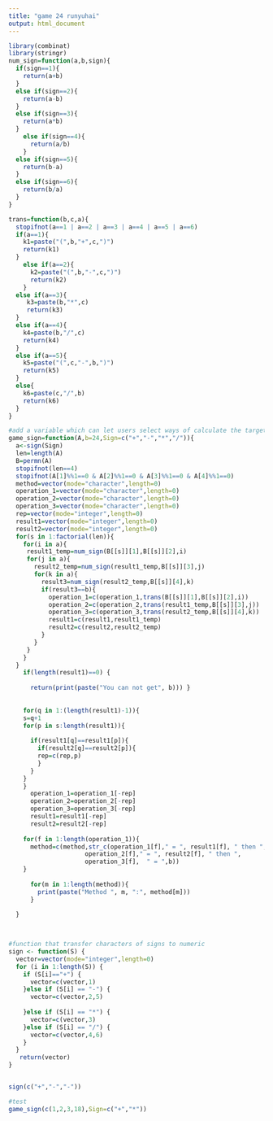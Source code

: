 ```yaml
---
title: "game 24 runyuhai"
output: html_document
---
```



```r
library(combinat)
library(stringr)
num_sign=function(a,b,sign){
  if(sign==1){
    return(a+b)
  }
  else if(sign==2){
    return(a-b)
  }
  else if(sign==3){
    return(a*b)
  }
    else if(sign==4){
      return(a/b)
    }
  else if(sign==5){
    return(b-a)
  }
  else if(sign==6){
    return(b/a)
  }
}
```


```r
trans=function(b,c,a){
  stopifnot(a==1 | a==2 | a==3 | a==4 | a==5 | a==6)
  if(a==1){
    k1=paste("(",b,"+",c,")")
    return(k1)
  }
    else if(a==2){
      k2=paste("(",b,"-",c,")")
      return(k2)
    }
  else if(a==3){
     k3=paste(b,"*",c)
     return(k3)
  }
  else if(a==4){
    k4=paste(b,"/",c)
    return(k4)
  }
  else if(a==5){
    k5=paste("(",c,"-",b,")")
    return(k5)
  }
  else{
    k6=paste(c,"/",b)
    return(k6)
  }
}
```

```r
#add a variable which can let users select ways of calculate the target.
game_sign=function(A,b=24,Sign=c("+","-","*","/")){
  a<-sign(Sign)
  len=length(A)
  B=permn(A)
  stopifnot(len==4)
  stopifnot(A[1]%%1==0 & A[2]%%1==0 & A[3]%%1==0 & A[4]%%1==0)
  method=vector(mode="character",length=0)
  operation_1=vector(mode="character",length=0)
  operation_2=vector(mode="character",length=0)
  operation_3=vector(mode="character",length=0)
  rep=vector(mode="integer",length=0)
  result1=vector(mode="integer",length=0)
  result2=vector(mode="integer",length=0)
  for(s in 1:factorial(len)){
    for(i in a){
     result1_temp=num_sign(B[[s]][1],B[[s]][2],i)
     for(j in a){
       result2_temp=num_sign(result1_temp,B[[s]][3],j)
       for(k in a){
         result3=num_sign(result2_temp,B[[s]][4],k)
         if(result3==b){
           operation_1=c(operation_1,trans(B[[s]][1],B[[s]][2],i))
           operation_2=c(operation_2,trans(result1_temp,B[[s]][3],j))
           operation_3=c(operation_3,trans(result2_temp,B[[s]][4],k))
           result1=c(result1,result1_temp)
           result2=c(result2,result2_temp)
         }
       }
     }
    }
  }
    if(length(result1)==0) {
     
      return(print(paste("You can not get", b))) }
    
  
    for(q in 1:(length(result1)-1)){
    s=q+1
    for(p in s:length(result1)){
     
      if(result1[q]==result1[p]){
        if(result2[q]==result2[p]){
        rep=c(rep,p)
        } 
      }
    }
    }
      operation_1=operation_1[-rep]
      operation_2=operation_2[-rep]
      operation_3=operation_3[-rep]
      result1=result1[-rep]
      result2=result2[-rep]
 
    for(f in 1:length(operation_1)){
      method=c(method,str_c(operation_1[f]," = ", result1[f], " then ",
                     operation_2[f]," = ", result2[f], " then ",
                     operation_3[f],  " = ",b))
    }
  
      for(m in 1:length(method)){
        print(paste("Method ", m, ":", method[m]))
      }
   
  }

  
```


```r
#function that transfer characters of signs to numeric
sign <- function(S) {
  vector=vector(mode="integer",length=0)
  for (i in 1:length(S)) {
    if (S[i]=="+") {
      vector=c(vector,1)
    }else if (S[i] == "-") {
      vector=c(vector,2,5)
      
    }else if (S[i] == "*") {
      vector=c(vector,3)
    }else if (S[i] == "/") {
      vector=c(vector,4,6)
    }
  }
   return(vector)
}


sign(c("+","-","-"))

```

```r
#test
game_sign(c(1,2,3,18),Sign=c("+","*"))

```

